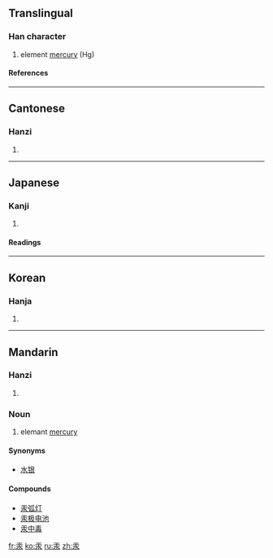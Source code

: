 ==Translingual==
===Han character===
{{Han char|rn=85|rad=水|as=03|sn=7|four=1023<sub>2</sub>|canj=一水 (ME)}}
# element [[mercury]] (Hg)
====References====
{{Han ref|kx=0606.030|dkj=17139|dj=0999.120|hdz=31550.010|uh=6C5E|ud=27742|bh=A845|bd=43077}}

----
==Cantonese==
===Hanzi===
{{yue-hanzi|jyut=|y=hung6}}
# {{defn|Cantonese}}

----
==Japanese==
===Kanji===
{{ja-kanji|grade=|rs=水03}}
# {{defn|Japanese}} 
====Readings====
{{ja-readings|on=[[こう]] (kō)|kun=[[みずがね]] (mizugane)}}

----
==Korean==
===Hanja===
{{ko-hanja|hangeul=홍|eumhun=|rv=hong|mr=hong|y=hong}}
# {{defn|Korean}}

----
==Mandarin==
===Hanzi===
{{cmn-hanzi|pin=[[gǒng]] (gong3)|wg=kung<sup>3</sup>}}
# {{defn|Mandarin}}

===Noun===
# elemant [[mercury]]

====Synonyms====
*[[水银]]

====Compounds====
*[[汞弧灯]]
*[[汞极电池]]
*[[汞中毒]]

[[fr:汞]]
[[ko:汞]]
[[ru:汞]]
[[zh:汞]]
